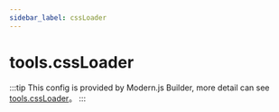 ```yaml
---
sidebar_label: cssLoader
---
```


# tools.cssLoader

:::tip
This config is provided by Modern.js Builder, more detail can see [tools.cssLoader](https://modernjs.dev/builder/en/api/config-tools.html#toolscssloader)。
:::


<Main />
